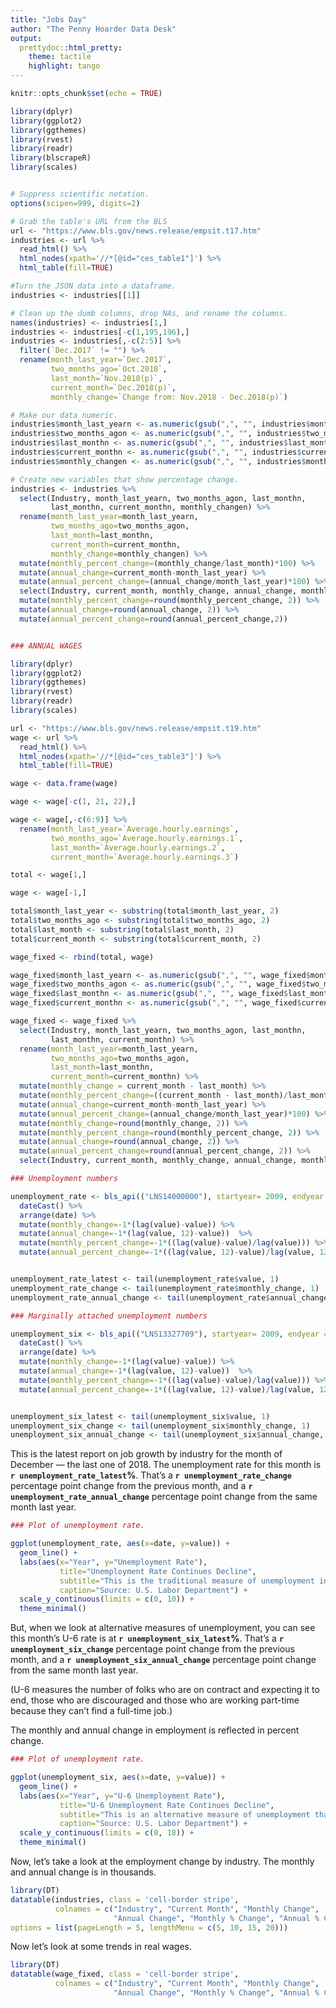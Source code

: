 ```yaml
---
title: "Jobs Day"
author: "The Penny Hoarder Data Desk"
output:
  prettydoc::html_pretty:
    theme: tactile
    highlight: tango
---
```

```r
knitr::opts_chunk$set(echo = TRUE)
```

```r

library(dplyr)
library(ggplot2)
library(ggthemes)
library(rvest)
library(readr)
library(blscrapeR)
library(scales)


# Suppress scientific notation.
options(scipen=999, digits=2)

# Grab the table's URL from the BLS
url <- "https://www.bls.gov/news.release/empsit.t17.htm"
industries <- url %>%
  read_html() %>%
  html_nodes(xpath='//*[@id="ces_table1"]') %>%
  html_table(fill=TRUE)

#Turn the JSON data into a dataframe.
industries <- industries[[1]] 

# Clean up the dumb columns, drop NAs, and rename the columns.
names(industries) <- industries[1,]
industries <- industries[-c(1,195,196),] 
industries <- industries[,-c(2:5)] %>% 
  filter(`Dec.2017` != "") %>% 
  rename(month_last_year=`Dec.2017`,
         two_months_ago=`Oct.2018`,
         last_month=`Nov.2018(p)`,
         current_month=`Dec.2018(p)`,
         monthly_change=`Change from: Nov.2018 - Dec.2018(p)`)

# Make our data numeric.
industries$month_last_yearn <- as.numeric(gsub(",", "", industries$month_last_year))
industries$two_months_agon <- as.numeric(gsub(",", "", industries$two_months_ago))
industries$last_monthn <- as.numeric(gsub(",", "", industries$last_month))
industries$current_monthn <- as.numeric(gsub(",", "", industries$current_month))
industries$monthly_changen <- as.numeric(gsub(",", "", industries$monthly_change))

# Create new variables that show percentage change.
industries <- industries %>% 
  select(Industry, month_last_yearn, two_months_agon, last_monthn,
         last_monthn, current_monthn, monthly_changen) %>% 
  rename(month_last_year=month_last_yearn,
         two_months_ago=two_months_agon,
         last_month=last_monthn,
         current_month=current_monthn,
         monthly_change=monthly_changen) %>% 
  mutate(monthly_percent_change=(monthly_change/last_month)*100) %>% 
  mutate(annual_change=current_month-month_last_year) %>% 
  mutate(annual_percent_change=(annual_change/month_last_year)*100) %>%
  select(Industry, current_month, monthly_change, annual_change, monthly_percent_change, annual_percent_change) %>% 
  mutate(monthly_percent_change=round(monthly_percent_change, 2)) %>% 
  mutate(annual_change=round(annual_change, 2)) %>% 
  mutate(annual_percent_change=round(annual_percent_change,2))


### ANNUAL WAGES 

library(dplyr)
library(ggplot2)
library(ggthemes)
library(rvest)
library(readr)
library(scales)

url <- "https://www.bls.gov/news.release/empsit.t19.htm"
wage <- url %>%
  read_html() %>%
  html_nodes(xpath='//*[@id="ces_table3"]') %>%
  html_table(fill=TRUE)

wage <- data.frame(wage)

wage <- wage[-c(1, 21, 22),] 

wage <- wage[,-c(6:9)] %>% 
  rename(month_last_year=`Average.hourly.earnings`,
         two_months_ago=`Average.hourly.earnings.1`,
         last_month=`Average.hourly.earnings.2`,
         current_month=`Average.hourly.earnings.3`)

total <- wage[1,]

wage <- wage[-1,]

total$month_last_year <- substring(total$month_last_year, 2)
total$two_months_ago <- substring(total$two_months_ago, 2)
total$last_month <- substring(total$last_month, 2)
total$current_month <- substring(total$current_month, 2)

wage_fixed <- rbind(total, wage)

wage_fixed$month_last_yearn <- as.numeric(gsub(",", "", wage_fixed$month_last_year))
wage_fixed$two_months_agon <- as.numeric(gsub(",", "", wage_fixed$two_months_ago))
wage_fixed$last_monthn <- as.numeric(gsub(",", "", wage_fixed$last_month))
wage_fixed$current_monthn <- as.numeric(gsub(",", "", wage_fixed$current_month))

wage_fixed <- wage_fixed %>% 
  select(Industry, month_last_yearn, two_months_agon, last_monthn,
         last_monthn, current_monthn) %>% 
  rename(month_last_year=month_last_yearn,
         two_months_ago=two_months_agon,
         last_month=last_monthn,
         current_month=current_monthn) %>% 
  mutate(monthly_change = current_month - last_month) %>% 
  mutate(monthly_percent_change=((current_month - last_month)/last_month)*100) %>% 
  mutate(annual_change=current_month-month_last_year) %>% 
  mutate(annual_percent_change=(annual_change/month_last_year)*100) %>%
  mutate(monthly_change=round(monthly_change, 2)) %>% 
  mutate(monthly_percent_change=round(monthly_percent_change, 2)) %>% 
  mutate(annual_change=round(annual_change, 2)) %>% 
  mutate(annual_percent_change=round(annual_percent_change, 2)) %>% 
  select(Industry, current_month, monthly_change, annual_change, monthly_percent_change, annual_percent_change) 

### Unemployment numbers

unemployment_rate <- bls_api(("LNS14000000"), startyear= 2009, endyear = 2018, Sys.getenv("11f3c9f7ca4a445299debc19720f0381")) %>% 
  dateCast() %>%
  arrange(date) %>% 
  mutate(monthly_change=-1*(lag(value)-value)) %>% 
  mutate(annual_change=-1*(lag(value, 12)-value))  %>% 
  mutate(monthly_percent_change=-1*((lag(value)-value)/lag(value))) %>% 
  mutate(annual_percent_change=-1*((lag(value, 12)-value)/lag(value, 12)))


unemployment_rate_latest <- tail(unemployment_rate$value, 1)
unemployment_rate_change <- tail(unemployment_rate$monthly_change, 1)
unemployment_rate_annual_change <- tail(unemployment_rate$annual_change, 1)

### Marginally attached unemployment numbers

unemployment_six <- bls_api(("LNS13327709"), startyear= 2009, endyear = 2018, Sys.getenv("11f3c9f7ca4a445299debc19720f0381")) %>% 
  dateCast() %>%
  arrange(date) %>% 
  mutate(monthly_change=-1*(lag(value)-value)) %>% 
  mutate(annual_change=-1*(lag(value, 12)-value))  %>% 
  mutate(monthly_percent_change=-1*((lag(value)-value)/lag(value))) %>% 
  mutate(annual_percent_change=-1*((lag(value, 12)-value)/lag(value, 12)))


unemployment_six_latest <- tail(unemployment_six$value, 1)
unemployment_six_change <- tail(unemployment_six$monthly_change, 1)
unemployment_six_annual_change <- tail(unemployment_six$annual_change, 1)

```
This is the latest report on job growth by industry for the month of December — the last one of 2018. The unemployment rate for this month is **`r unemployment_rate_latest`%**. That's a **`r unemployment_rate_change`** percentage point change from the previous month, and a **`r unemployment_rate_annual_change`** percentage point change from the same month last year.

```r

### Plot of unemployment rate.

ggplot(unemployment_rate, aes(x=date, y=value)) +
  geom_line() +
  labs(aes(x="Year", y="Unemployment Rate"),
           title="Unemployment Rate Continues Decline",
           subtitle="This is the traditional measure of unemployment in the U.S..",
           caption="Source: U.S. Labor Department") +
  scale_y_continuous(limits = c(0, 10)) +
  theme_minimal()

```

But, when we look at alternative measures of unemployment, you can see this month's U-6 rate is at **`r unemployment_six_latest`%**. That's a **`r unemployment_six_change`** percentage point change from the previous month, and a **`r unemployment_six_annual_change`** percentage point change from the same month last year.

(U-6 measures the number of folks who are on contract and expecting it to end, those who are discouraged and those who are working part-time because they can't find a full-time job.)

The monthly and annual change in employment is reflected in percent change.

```r

### Plot of unemployment rate.

ggplot(unemployment_six, aes(x=date, y=value)) +
  geom_line() +
  labs(aes(x="Year", y="U-6 Unemployment Rate"),
           title="U-6 Unemployment Rate Continues Decline",
           subtitle="This is an alternative measure of unemployment that includes discouraged workers.",
           caption="Source: U.S. Labor Department") +
  scale_y_continuous(limits = c(0, 18)) +
  theme_minimal()

```

Now, let's take a look at the employment change by industry. The monthly and annual change is in thousands.

```r
library(DT)
datatable(industries, class = 'cell-border stripe',
          colnames = c("Industry", "Current Month", "Monthly Change",
                       "Annual Change", "Monthly % Change", "Annual % Change"),
options = list(pageLength = 5, lengthMenu = c(5, 10, 15, 20)))
```

Now let's look at some trends in real wages.

```r
library(DT)
datatable(wage_fixed, class = 'cell-border stripe',
          colnames = c("Industry", "Current Month", "Monthly Change",
                       "Annual Change", "Monthly % Change", "Annual % Change"), options = list(  pageLength = 5, lengthMenu = c(5, 10, 15, 20)))
```


